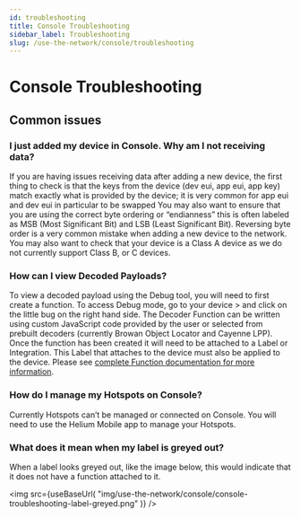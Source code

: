 ```yaml
---
id: troubleshooting
title: Console Troubleshooting
sidebar_label: Troubleshooting
slug: /use-the-network/console/troubleshooting
---
```


# Console Troubleshooting


## Common issues

### I just added my device in Console. Why am I not receiving data?

If you are having issues receiving data after adding a new device, the first
thing to check is that the keys from the device (dev eui, app eui, app key)
match exactly what is provided by the device; it is very common for app eui and
dev eui in particular to be swapped You may also want to ensure that you are
using the correct byte ordering or “endianness” this is often labeled as MSB
(Most Significant Bit) and LSB (Least Significant Bit). Reversing byte order is
a very common mistake when adding a new device to the network. You may also want
to check that your device is a Class A device as we do not currently support
Class B, or C devices.

### How can I view Decoded Payloads?

To view a decoded payload using the Debug tool, you will need to first create a
function. To access Debug mode, go to your device > and click on the little bug
on the right hand side. The Decoder Function can be written using custom
JavaScript code provided by the user or selected from prebuilt decoders
(currently Browan Object Locator and Cayenne LPP). Once the function has been
created it will need to be attached to a Label or Integration. This Label that
attaches to the device must also be applied to the device. Please see 
[complete Function documentation for more information](/use-the-network/console/functions/).

### How do I manage my Hotspots on Console?

Currently Hotspots can’t be managed or connected on Console. You will need to 
use the Helium Mobile app to manage your Hotspots.

### What does it mean when my label is greyed out?

When a label looks greyed out, like the image below, this would indicate that it
does not have a function attached to it.

<img
  src={useBaseUrl(
    "img/use-the-network/console/console-troubleshooting-label-greyed.png"
  )}
/>
